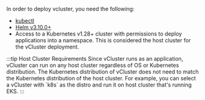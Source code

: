 In order to deploy vcluster, you need the following:

* [kubectl](https://kubernetes.io/docs/tasks/tools/#kubectl)
* [Helm v3.10.0+](https://helm.sh/docs/intro/install/)
* Access to a Kubernetes v1.28+ cluster with permissions to deploy applications into a namespace. This is considered the host cluster for the vCluster deployment. 

<p></p>
:::tip Host Cluster Requirements
Since vCluster runs as an application, vCluster can run on any host cluster regardless of OS or Kubernetes distribution. The Kubernetes distribution of vCluster does not need to match the Kubernetes distribution of the host cluster. For example,
you can select a vCluster with `k8s` as the distro and run it on host cluster that's running EKS. 
:::